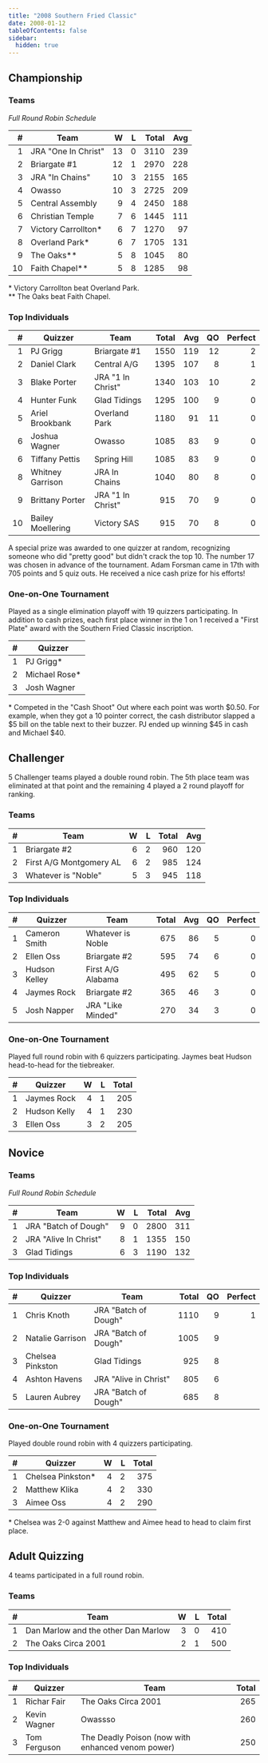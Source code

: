 ```yaml
---
title: "2008 Southern Fried Classic"
date: 2008-01-12
tableOfContents: false
sidebar:
  hidden: true
---
```


## Championship

### Teams

*Full Round Robin Schedule*

|    # | Team                |    W |    L | Total |  Avg |
| ---: | ------------------- | ---: | ---: | ----: | ---: |
|    1 | JRA "One In Christ" |   13 |    0 |  3110 |  239 |
|    2 | Briargate #1        |   12 |    1 |  2970 |  228 |
|    3 | JRA "In Chains"     |   10 |    3 |  2155 |  165 |
|    4 | Owasso              |   10 |    3 |  2725 |  209 |
|    5 | Central Assembly    |    9 |    4 |  2450 |  188 |
|    6 | Christian Temple    |    7 |    6 |  1445 |  111 |
|    7 | Victory Carrollton* |    6 |    7 |  1270 |   97 |
|    8 | Overland Park*      |    6 |    7 |  1705 |  131 |
|    9 | The Oaks**          |    5 |    8 |  1045 |   80 |
|   10 | Faith Chapel**      |    5 |    8 |  1285 |   98 |

\* Victory Carrollton beat Overland Park.\
\*\* The Oaks beat Faith Chapel.

### Top Individuals

|    # | Quizzer           | Team              | Total |  Avg |   QO | Perfect |
| ---: | ----------------- | ----------------- | ----: | ---: | ---: | ------: |
|    1 | PJ Grigg          | Briargate #1      |  1550 |  119 |   12 |       2 |
|    2 | Daniel Clark      | Central A/G       |  1395 |  107 |    8 |       1 |
|    3 | Blake Porter      | JRA "1 In Christ" |  1340 |  103 |   10 |       2 |
|    4 | Hunter Funk       | Glad Tidings      |  1295 |  100 |    9 |       0 |
|    5 | Ariel Brookbank   | Overland Park     |  1180 |   91 |   11 |       0 |
|    6 | Joshua Wagner     | Owasso            |  1085 |   83 |    9 |       0 |
|    6 | Tiffany Pettis    | Spring Hill       |  1085 |   83 |    9 |       0 |
|    8 | Whitney Garrison  | JRA In Chains     |  1040 |   80 |    8 |       0 |
|    9 | Brittany Porter   | JRA "1 In Christ" |   915 |   70 |    9 |       0 |
|   10 | Bailey Moellering | Victory SAS       |   915 |   70 |    8 |       0 |

A special prize was awarded to one quizzer at random, recognizing someone who did "pretty good" but didn't crack the top 10. The number 17 was chosen
in advance of the tournament. Adam Forsman came in 17th with 705 points and 5 quiz outs. He received a nice cash prize for his efforts!

### One-on-One Tournament

Played as a single elimination playoff with 19 quizzers participating. In addition to cash prizes, each first place winner in the 1 on 1 received a "First Plate"
award with the Southern Fried Classic inscription.

|    # | Quizzer       |
| ---: | ------------- |
|    1 | PJ Grigg*     |
|    2 | Michael Rose* |
|    3 | Josh Wagner   |

\* Competed in the "Cash Shoot" Out where each point was worth $0.50. For example, when they got a 10 pointer correct, the cash distributor slapped a $5 bill on the
table next to their buzzer. PJ ended up winning $45 in cash and Michael $40.

## Challenger

5 Challenger teams played a double round robin. The 5th place team was eliminated at that point and the remaining 4 played a 2 round playoff for ranking.

### Teams

|    # | Team                    |    W |    L | Total |  Avg |
| ---: | ----------------------- | ---: | ---: | ----: | ---: |
|    1 | Briargate #2            |    6 |    2 |   960 |  120 |
|    2 | First A/G Montgomery AL |    6 |    2 |   985 |  124 |
|    3 | Whatever is "Noble"     |    5 |    3 |   945 |  118 |

### Top Individuals

|    # | Quizzer       | Team              | Total |  Avg |   QO | Perfect |
| ---: | ------------- | ----------------- | ----: | ---: | ---: | ------: |
|    1 | Cameron Smith | Whatever is Noble |   675 |   86 |    5 |       0 |
|    2 | Ellen Oss     | Briargate #2      |   595 |   74 |    6 |       0 |
|    3 | Hudson Kelley | First A/G Alabama |   495 |   62 |    5 |       0 |
|    4 | Jaymes Rock   | Briargate #2      |   365 |   46 |    3 |       0 |
|    5 | Josh Napper   | JRA "Like Minded" |   270 |   34 |    3 |       0 |

### One-on-One Tournament

Played full round robin with 6 quizzers participating. Jaymes beat Hudson head-to-head for the tiebreaker.

|    # | Quizzer      |    W |    L | Total |
| ---: | ------------ | ---: | ---: | ----: |
|    1 | Jaymes Rock  |    4 |    1 |   205 |
|    2 | Hudson Kelly |    4 |    1 |   230 |
|    3 | Ellen Oss    |    3 |    2 |   205 |

## Novice

### Teams

*Full Round Robin Schedule*

|    # | Team                  |    W |    L | Total |  Avg |
| ---: | --------------------- | ---: | ---: | ----: | ---: |
|    1 | JRA "Batch of Dough"  |    9 |    0 |  2800 |  311 |
|    2 | JRA "Alive In Christ" |    8 |    1 |  1355 |  150 |
|    3 | Glad Tidings          |    6 |    3 |  1190 |  132 |

### Top Individuals

|    # | Quizzer          | Team                  | Total |   QO | Perfect |
| ---: | ---------------- | --------------------- | ----: | ---: | ------: |
|    1 | Chris Knoth      | JRA "Batch of Dough"  |  1110 |    9 |       1 |
|    2 | Natalie Garrison | JRA "Batch of Dough"  |  1005 |    9 |         |
|    3 | Chelsea Pinkston | Glad Tidings          |   925 |    8 |         |
|    4 | Ashton Havens    | JRA "Alive in Christ" |   805 |    6 |         |
|    5 | Lauren Aubrey    | JRA "Batch of Dough"  |   685 |    8 |         |

### One-on-One Tournament

Played double round robin with 4 quizzers participating.

|    # | Quizzer           |    W |    L | Total |
| ---: | ----------------- | ---: | ---: | ----: |
|    1 | Chelsea Pinkston* |    4 |    2 |   375 |
|    2 | Matthew Klika     |    4 |    2 |   330 |
|    3 | Aimee Oss         |    4 |    2 |   290 |

\* Chelsea was 2-0 against Matthew and Aimee head to head to claim first place.

## Adult Quizzing

4 teams participated in a full round robin.

### Teams

|    # | Team                                |    W |    L | Total |
| ---: | ----------------------------------- | ---: | ---: | ----: |
|    1 | Dan Marlow and the other Dan Marlow |    3 |    0 |   410 |
|    2 | The Oaks Circa 2001                 |    2 |    1 |   500 |

### Top Individuals

|    # | Quizzer      | Team                                              | Total |
| ---: | ------------ | ------------------------------------------------- | ----: |
|    1 | Richar Fair  | The Oaks Circa 2001                               |   265 |
|    2 | Kevin Wagner | Owassso                                           |   260 |
|    3 | Tom Ferguson | The Deadly Poison (now with enhanced venom power) |   250 |

